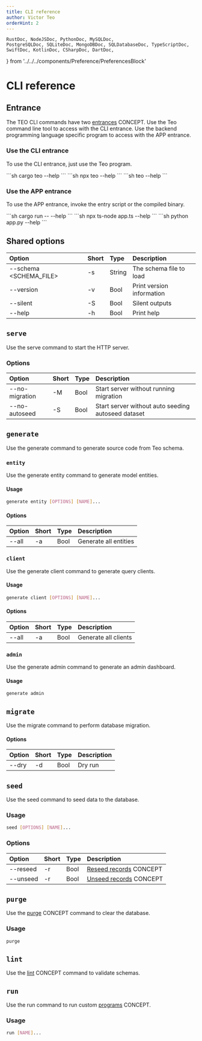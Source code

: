```yaml
---
title: CLI reference
author: Victor Teo
orderHint: 2
---
```


    RustDoc, NodeJSDoc, PythonDoc, MySQLDoc,
    PostgreSQLDoc, SQLiteDoc, MongoDBDoc, SQLDatabaseDoc, TypeScriptDoc,
    SwiftDoc, KotlinDoc, CSharpDoc, DartDoc,
} from '../../../components/Preference/PreferencesBlock'

# CLI reference

## Entrance

The TEO CLI commands have two [entrances](/concepts/components/teo-cli/entrance) 
<span className="concept">CONCEPT</span>. Use the Teo command line tool to 
access with the CLI entrance. Use the backend programming language specific
program to access with the APP entrance.

### Use the CLI entrance

To use the CLI entrance, just use the Teo program.

<RustDoc>
```sh
cargo teo --help
```
</RustDoc>
<NodeJSDoc>
```sh
npx teo --help
```
</NodeJSDoc>
<PythonDoc>
```sh
teo --help
```
</PythonDoc>

### Use the APP entrance

To use the APP entrance, invoke the entry script or the compiled binary.

<RustDoc>
```sh
cargo run -- --help
```
</RustDoc>
<NodeJSDoc>
```sh
npx ts-node app.ts --help
```
</NodeJSDoc>
<PythonDoc>
```sh
python app.py --help
```
</PythonDoc>

## Shared options

| Option                         | Short | Type   | Description               |
| :----------------------------- | :---- | :----- | :------------------------ |
| --schema &#60;SCHEMA_FILE&#62; | -s    | String | The schema file to load   |
| --version                      | -v    | Bool   | Print version information |
| --silent                       | -S    | Bool   | Silent outputs            |
| --help                         | -h    | Bool   | Print help                |


## `serve`

Use the serve command to start the HTTP server.

### Options

| Option         | Short | Type | Description                                        |
| :------------- | :---- | :--- | :------------------------------------------------- |
| --no-migration | -M    | Bool | Start server without running migration             |
| --no-autoseed  | -S    | Bool | Start server without auto seeding autoseed dataset |

## `generate`

Use the generate command to generate source code from Teo schema.

### `entity`

Use the generate entity command to generate model entities.

#### Usage

```sh
generate entity [OPTIONS] [NAME]...
```

#### Options

| Option | Short | Type | Description           |
| :----- | :---- | :--- | :-------------------- |
| --all  | -a    | Bool | Generate all entities |

### `client`

Use the generate client command to generate query clients.

#### Usage

```sh
generate client [OPTIONS] [NAME]...
```

#### Options

| Option | Short | Type | Description          |
| :----- | :---- | :--- | :------------------- |
| --all  | -a    | Bool | Generate all clients |

### `admin`

Use the generate admin command to generate an admin dashboard.

#### Usage

```sh
generate admin
```

## `migrate`

Use the migrate command to perform database migration.

#### Options

| Option | Short | Type | Description |
| :----- | :---- | :--- | :---------- |
| --dry  | -d    | Bool | Dry run     |

## `seed`

Use the seed command to seed data to the database.

### Usage

```sh
seed [OPTIONS] [NAME]...
```

### Options

| Option   | Short | Type | Description                                                                                            |
| :------- | :---- | :--- | :----------------------------------------------------------------------------------------------------- |
| --reseed | -r    | Bool | [Reseed records](/concepts/components/teo-cli/seed#reseeding) <span className="concept">CONCEPT</span> |
| --unseed | -r    | Bool | [Unseed records](/concepts/components/teo-cli/seed#unseeding) <span className="concept">CONCEPT</span> |

## `purge`

Use the [purge](/concepts/components/teo-cli/purge) <span className="concept">CONCEPT</span> command to clear the database.

### Usage

```sh
purge
```

## `lint`

Use the [lint](/concepts/components/teo-cli/lint) <span className="concept">CONCEPT</span> command to validate schemas.

## `run`

Use the run command to run custom [programs](/concepts/components/teo-cli/program) <span className="concept">CONCEPT</span>.

### Usage

```sh
run [NAME]...
```
